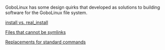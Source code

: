 GoboLinux has some design quirks that developed as solutions
to building software for the GoboLinux file system. 

[[install vs. real_install]]

[[Files that cannot be symlinks]]

[[Replacements for standard commands]]

